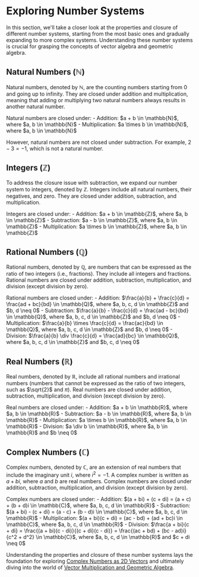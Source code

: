 
# Exploring Number Systems

In this section, we'll take a closer look at the properties and closure of different number systems, starting from the most basic ones and gradually expanding to more complex systems. Understanding these number systems is crucial for grasping the concepts of vector algebra and geometric algebra.

## Natural Numbers (ℕ)

Natural numbers, denoted by ℕ, are the counting numbers starting from 0 and going up to infinity. They are closed under addition and multiplication, meaning that adding or multiplying two natural numbers always results in another natural number.

<Callout emoji="✅">
Natural numbers are closed under:
- Addition: $a + b \in \mathbb{N}$, where $a, b \in \mathbb{N}$
- Multiplication: $a \times b \in \mathbb{N}$, where $a, b \in \mathbb{N}$
</Callout>

However, natural numbers are not closed under subtraction. For example, $2 - 3 = -1$, which is not a natural number.

## Integers (ℤ)

To address the closure issue with subtraction, we expand our number system to integers, denoted by ℤ. Integers include all natural numbers, their negatives, and zero. They are closed under addition, subtraction, and multiplication.

<Callout emoji="✅">
Integers are closed under:
- Addition: $a + b \in \mathbb{Z}$, where $a, b \in \mathbb{Z}$
- Subtraction: $a - b \in \mathbb{Z}$, where $a, b \in \mathbb{Z}$
- Multiplication: $a \times b \in \mathbb{Z}$, where $a, b \in \mathbb{Z}$
</Callout>

## Rational Numbers (ℚ)

Rational numbers, denoted by ℚ, are numbers that can be expressed as the ratio of two integers (i.e., fractions). They include all integers and fractions. Rational numbers are closed under addition, subtraction, multiplication, and division (except division by zero).

<Callout emoji="✅">
Rational numbers are closed under:
- Addition: $\frac{a}{b} + \frac{c}{d} = \frac{ad + bc}{bd} \in \mathbb{Q}$, where $a, b, c, d \in \mathbb{Z}$ and $b, d \neq 0$
- Subtraction: $\frac{a}{b} - \frac{c}{d} = \frac{ad - bc}{bd} \in \mathbb{Q}$, where $a, b, c, d \in \mathbb{Z}$ and $b, d \neq 0$
- Multiplication: $\frac{a}{b} \times \frac{c}{d} = \frac{ac}{bd} \in \mathbb{Q}$, where $a, b, c, d \in \mathbb{Z}$ and $b, d \neq 0$
- Division: $\frac{a}{b} \div \frac{c}{d} = \frac{ad}{bc} \in \mathbb{Q}$, where $a, b, c, d \in \mathbb{Z}$ and $b, c, d \neq 0$
</Callout>

## Real Numbers (ℝ)

Real numbers, denoted by ℝ, include all rational numbers and irrational numbers (numbers that cannot be expressed as the ratio of two integers, such as $\sqrt{2}$ and $\pi$). Real numbers are closed under addition, subtraction, multiplication, and division (except division by zero).

<Callout emoji="✅">
Real numbers are closed under:
- Addition: $a + b \in \mathbb{R}$, where $a, b \in \mathbb{R}$
- Subtraction: $a - b \in \mathbb{R}$, where $a, b \in \mathbb{R}$
- Multiplication: $a \times b \in \mathbb{R}$, where $a, b \in \mathbb{R}$
- Division: $a \div b \in \mathbb{R}$, where $a, b \in \mathbb{R}$ and $b \neq 0$
</Callout>

## Complex Numbers (ℂ)

Complex numbers, denoted by ℂ, are an extension of real numbers that include the imaginary unit $i$, where $i^2 = -1$. A complex number is written as $a + bi$, where $a$ and $b$ are real numbers. Complex numbers are closed under addition, subtraction, multiplication, and division (except division by zero).

<Callout emoji="✅">
Complex numbers are closed under:
- Addition: $(a + bi) + (c + di) = (a + c) + (b + d)i \in \mathbb{C}$, where $a, b, c, d \in \mathbb{R}$
- Subtraction: $(a + bi) - (c + di) = (a - c) + (b - d)i \in \mathbb{C}$, where $a, b, c, d \in \mathbb{R}$
- Multiplication: $(a + bi)(c + di) = (ac - bd) + (ad + bc)i \in \mathbb{C}$, where $a, b, c, d \in \mathbb{R}$
- Division: $\frac{a + bi}{c + di} = \frac{(a + bi)(c - di)}{(c + di)(c - di)} = \frac{(ac + bd) + (bc - ad)i}{c^2 + d^2} \in \mathbb{C}$, where $a, b, c, d \in \mathbb{R}$ and $c + di \neq 0$
</Callout>

Understanding the properties and closure of these number systems lays the foundation for exploring [Complex Numbers as 2D Vectors](/vector-basics-and-products/complex-numbers-as-2d-vectors) and ultimately diving into the world of [Vector Multiplication and Geometric Algebra](/multiplying-vectors-the-journey-begins).